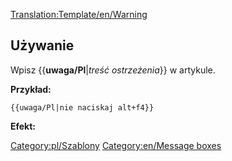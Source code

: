 <noinclude>[[Translation:Template/en/Warning]]</noinclude><noinclude></noinclude>{{en/Ambox| type  = content
| text  = <strong>Uwaga!</strong><br>{{{1|Treść ostrzeżenia.}}}
}}<noinclude>

==Używanie==
Wpisz <nowiki>{{</nowiki>'''uwaga/Pl'''|''treść ostrzeżenia''<nowiki>}}</nowiki> w artykule.

'''Przykład:'''
<pre>{{uwaga/Pl|nie naciskaj alt+f4}}</pre>
'''Efekt:'''
{{pl/Uwaga|nie naciskaj alt+f4}}
<noinclude>[[Category:pl/Szablony]][[Category:en/Message boxes]]</noinclude>